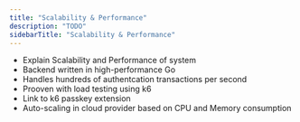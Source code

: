 ```yaml
---
title: "Scalability & Performance"
description: "TODO"
sidebarTitle: "Scalability & Performance"
---
```


- Explain Scalability and Performance of system
- Backend written in high-performance Go
- Handles hundreds of authentcation transactions per second
- Prooven with load testing using k6
- Link to k6 passkey extension
- Auto-scaling in cloud provider based on CPU and Memory consumption